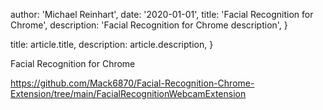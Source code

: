 
  author: 'Michael Reinhart',
  date: '2020-01-01',
  title: 'Facial Recognition for Chrome',
  description:
    'Facial Recognition for Chrome description',
}

  title: article.title,
  description: article.description,
}


Facial Recognition for Chrome

https://github.com/Mack6870/Facial-Recognition-Chrome-Extension/tree/main/FacialRecognitionWebcamExtension